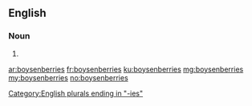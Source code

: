==English==

===Noun===
{{head|en|noun plural form}}

# {{plural of|boysenberry|lang=en}}

[[Category:English plurals ending in "-ies"]]

[[ar:boysenberries]]
[[fr:boysenberries]]
[[ku:boysenberries]]
[[mg:boysenberries]]
[[my:boysenberries]]
[[no:boysenberries]]
